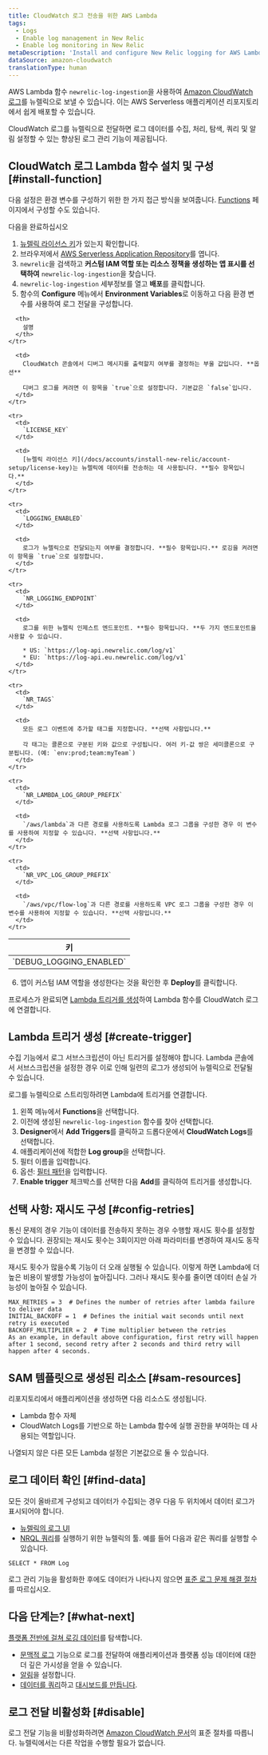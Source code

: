 ```yaml
---
title: CloudWatch 로그 전송을 위한 AWS Lambda
tags:
  - Logs
  - Enable log management in New Relic
  - Enable log monitoring in New Relic
metaDescription: 'Install and configure New Relic logging for AWS Lambda with CloudWatch logs, so you can use enhanced log management capabilities.'
dataSource: amazon-cloudwatch
translationType: human
---
```


AWS Lambda 함수 `newrelic-log-ingestion`을 사용하여 [Amazon CloudWatch 로그](https://docs.aws.amazon.com/AmazonCloudWatch/latest/logs/WhatIsCloudWatchLogs.html)를 뉴렐릭으로 보낼 수 있습니다. 이는 AWS Serverless 애플리케이션 리포지토리에서 쉽게 배포할 수 있습니다.

CloudWatch 로그를 뉴렐릭으로 전달하면 로그 데이터를 수집, 처리, 탐색, 쿼리 및 알림 설정할 수 있는 향상된 로그 관리 기능이 제공됩니다.

## CloudWatch 로그 Lambda 함수 설치 및 구성 [#install-function]

다음 설정은 환경 변수를 구성하기 위한 한 가지 접근 방식을 보여줍니다. [Functions](https://docs.aws.amazon.com/lambda/latest/dg/configuration-envvars.html) 페이지에서 구성할 수도 있습니다.

다음을 완료하십시오

1. [뉴렐릭 라이선스 키](/docs/accounts/install-new-relic/account-setup/license-key)가 있는지 확인합니다.
2. 브라우저에서 [AWS Serverless Application Repository](https://serverlessrepo.aws.amazon.com/applications)를 엽니다.
3. `newrelic`을 검색하고 **커스텀 IAM 역할 또는 리소스 정책을 생성하는 앱 표시를 선택하여** `newrelic-log-ingestion`을 찾습니다.
4. `newrelic-log-ingestion` 세부정보를 열고 **배포**를 클릭합니다.
5. 함수의 **Configure** 메뉴에서 **Environment Variables**로 이동하고 다음 환경 변수를 사용하여 로그 전달을 구성합니다.

<table>
  <thead>
    <tr>
      <th style={{ width: "200px" }}>
        키
      </th>

      <th>
        설명
      </th>
    </tr>
  </thead>

  <tbody>
    <tr>
      <td>
        `DEBUG_LOGGING_ENABLED`
      </td>

      <td>
        CloudWatch 콘솔에서 디버그 메시지를 출력할지 여부를 결정하는 부울 값입니다. **옵션**

        디버그 로그를 켜려면 이 항목을 `true`으로 설정합니다. 기본값은 `false`입니다.
      </td>
    </tr>

    <tr>
      <td>
        `LICENSE_KEY`
      </td>

      <td>
        [뉴렐릭 라이선스 키](/docs/accounts/install-new-relic/account-setup/license-key)는 뉴렐릭에 데이터를 전송하는 데 사용됩니다. **필수 항목입니다.**
      </td>
    </tr>

    <tr>
      <td>
        `LOGGING_ENABLED`
      </td>

      <td>
        로그가 뉴렐릭으로 전달되는지 여부를 결정합니다. **필수 항목입니다.** 로깅을 켜려면 이 항목을 `true`으로 설정합니다.
      </td>
    </tr>

    <tr>
      <td>
        `NR_LOGGING_ENDPOINT`
      </td>

      <td>
        로그를 위한 뉴렐릭 인제스트 엔드포인트. **필수 항목입니다. **두 가지 엔드포인트을 사용할 수 있습니다.

        * US: `https://log-api.newrelic.com/log/v1`
        * EU: `https://log-api.eu.newrelic.com/log/v1`
      </td>
    </tr>

    <tr>
      <td>
        `NR_TAGS`
      </td>

      <td>
        모든 로그 이벤트에 추가할 태그를 지정합니다. **선택 사항입니다.**

        각 태그는 콜론으로 구분된 키와 값으로 구성됩니다. 여러 키-값 쌍은 세미콜론으로 구분됩니다. (예: `env:prod;team:myTeam`)
      </td>
    </tr>

    <tr>
      <td>
        `NR_LAMBDA_LOG_GROUP_PREFIX`
      </td>

      <td>
        `/aws/lambda`과 다른 경로를 사용하도록 Lambda 로그 그룹을 구성한 경우 이 변수를 사용하여 지정할 수 있습니다. **선택 사항입니다.**
      </td>
    </tr>

    <tr>
      <td>
        `NR_VPC_LOG_GROUP_PREFIX`
      </td>

      <td>
        `/aws/vpc/flow-log`과 다른 경로를 사용하도록 VPC 로그 그룹을 구성한 경우 이 변수를 사용하여 지정할 수 있습니다. **선택 사항입니다.**
      </td>
    </tr>
  </tbody>
</table>

6. 앱이 커스텀 IAM 역할을 생성한다는 것을 확인한 후 **Deploy**를 클릭합니다.

프로세스가 완료되면 [Lambda 트리거를 생성](#create-trigger)하여 Lambda 함수를 CloudWatch 로그에 연결합니다.

## Lambda 트리거 생성 [#create-trigger]

수집 기능에서 로그 서브스크립션이 아닌 트리거를 설정해야 합니다. Lambda 콘솔에서 서브스크립션을 설정한 경우 이로 인해 일련의 로그가 생성되어 뉴렐릭으로 전달될 수 있습니다.

로그를 뉴렐릭으로 스트리밍하려면 Lambda에 트리거를 연결합니다.

1. 왼쪽 메뉴에서 **Functions**을 선택합니다.
2. 이전에 생성된 `newrelic-log-ingestion` 함수를 찾아 선택합니다.
3. **Designer**에서 **Add Triggers**를 클릭하고 드롭다운에서 **CloudWatch Logs**를 선택합니다.
4. 애플리케이션에 적합한 **Log group**을 선택합니다.
5. 필터 이름을 입력합니다.
6. 옵션: [필터 패턴](https://docs.aws.amazon.com/AmazonCloudWatch/latest/logs/FilterAndPatternSyntax.html)을 입력합니다.
7. **Enable trigger** 체크박스를 선택한 다음 **Add**를 클릭하여 트리거를 생성합니다.

<InstallFeedback/>

## 선택 사항: 재시도 구성 [#config-retries]

통신 문제의 경우 기능이 데이터를 전송하지 못하는 경우 수행할 재시도 횟수를 설정할 수 있습니다. 권장되는 재시도 횟수는 3회이지만 아래 파라미터를 변경하여 재시도 동작을 변경할 수 있습니다.

<Callout variant="tip">
  재시도 횟수가 많을수록 기능이 더 오래 실행될 수 있습니다. 이렇게 하면 Lambda에 더 높은 비용이 발생할 가능성이 높아집니다. 그러나 재시도 횟수를 줄이면 데이터 손실 가능성이 높아질 수 있습니다.
</Callout>

```
MAX_RETRIES = 3  # Defines the number of retries after lambda failure to deliver data
INITIAL_BACKOFF = 1  # Defines the initial wait seconds until next retry is executed
BACKOFF_MULTIPLIER = 2  # Time multiplier between the retries
As an example, in default above configuration, first retry will happen after 1 second, second retry after 2 seconds and third retry will happen after 4 seconds.
```

## SAM 템플릿으로 생성된 리소스 [#sam-resources]

리포지토리에서 애플리케이션을 생성하면 다음 리소스도 생성됩니다.

* Lambda 함수 자체
* CloudWatch Logs를 기반으로 하는 Lambda 함수에 실행 권한을 부여하는 데 사용되는 역할입니다.

나열되지 않은 다른 모든 Lambda 설정은 기본값으로 둘 수 있습니다.

## 로그 데이터 확인 [#find-data]

모든 것이 올바르게 구성되고 데이터가 수집되는 경우 다음 두 위치에서 데이터 로그가 표시되어야 합니다.

* [뉴렐릭의 로그 UI](https://one.newrelic.com/launcher/logger.log-launcher)
* [NRQL 쿼리](/docs/chart-builder/use-chart-builder/choose-data/use-advanced-nrql-mode-specify-data)를 실행하기 위한 뉴렐릭의 툴. 예를 들어 다음과 같은 쿼리를 실행할 수 있습니다.

```
SELECT * FROM Log
```

로그 관리 기능을 활성화한 후에도 데이터가 나타나지 않으면 [표준 로그 문제 해결 절차](/docs/logs/log-management/troubleshooting/no-log-data-appears-ui/)를 따르십시오.

## 다음 단계는? [#what-next]

[플랫폼 전반에 걸쳐 로깅 데이터](/docs/logs/log-management/ui-data/use-logs-ui/)를 탐색합니다.

* [문맥적 로그](/docs/logs/enable-log-management-new-relic/configure-logs-context/configure-logs-context-apm-agents/) 기능으로 로그를 전달하여 애플리케이션과 플랫폼 성능 데이터에 대한 더 깊은 가시성을 얻을 수 있습니다.
* [알림](/docs/alerts-applied-intelligence/new-relic-alerts/alert-conditions/create-alert-conditions/)을 설정합니다.
* [데이터를 쿼리](/docs/query-your-data/explore-query-data/get-started/introduction-querying-new-relic-data/)하고 [대시보드를 만듭니다](/docs/query-your-data/explore-query-data/dashboards/introduction-dashboards/).

## 로그 전달 비활성화 [#disable]

로그 전달 기능을 비활성화하려면 [Amazon CloudWatch 문서](https://docs.aws.amazon.com/AmazonCloudWatch/latest/logs/WhatIsCloudWatchLogs.html)의 표준 절차를 따릅니다. 뉴렐릭에서는 다른 작업을 수행할 필요가 없습니다.